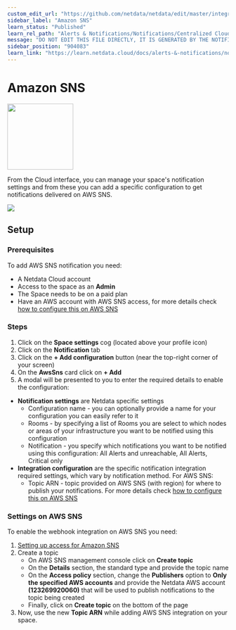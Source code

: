 ```yaml
---
custom_edit_url: "https://github.com/netdata/netdata/edit/master/integrations/cloud-notifications/metadata.yaml"
sidebar_label: "Amazon SNS"
learn_status: "Published"
learn_rel_path: "Alerts & Notifications/Notifications/Centralized Cloud Notifications"
message: "DO NOT EDIT THIS FILE DIRECTLY, IT IS GENERATED BY THE NOTIFICATION'S metadata.yaml FILE"
sidebar_position: "904083"
learn_link: "https://learn.netdata.cloud/docs/alerts-&-notifications/notifications/centralized-cloud-notifications/amazon-sns"
---
```



# Amazon SNS


<img src="https://netdata.cloud/img/awssns.png" width="150"/>


From the Cloud interface, you can manage your space's notification settings and from these you can add a specific configuration to get notifications delivered on AWS SNS.


<img src="https://img.shields.io/badge/maintained%20by-Netdata-%2300ab44" />

## Setup

### Prerequisites

To add AWS SNS notification you need:

- A Netdata Cloud account
- Access to the space as an **Admin**
- The Space needs to be on a paid plan
- Have an AWS account with AWS SNS access, for more details check [how to configure this on AWS SNS](#settings-on-aws-sns)

### Steps

1. Click on the **Space settings** cog (located above your profile icon)
2. Click on the **Notification** tab
3. Click on the **+ Add configuration** button (near the top-right corner of your screen)
4. On the **AwsSns** card click on **+ Add**
5. A modal will be presented to you to enter the required details to enable the configuration:
  * **Notification settings** are Netdata specific settings
      - Configuration name - you can optionally provide a name for your configuration  you can easily refer to it
      - Rooms - by specifying a list of Rooms you are select to which nodes or areas of your infrastructure you want to be notified using this configuration
      - Notification - you specify which notifications you want to be notified using this configuration: All Alerts and unreachable, All Alerts, Critical only
  * **Integration configuration** are the specific notification integration required settings, which vary by notification method. For AWS SNS:
      - Topic ARN - topic provided on AWS SNS (with region) for where to publish your notifications. For more details check [how to configure this on AWS SNS](#settings-on-aws-sns)

### Settings on AWS SNS

To enable the webhook integration on AWS SNS you need:
1. [Setting up access for Amazon SNS](https://docs.aws.amazon.com/sns/latest/dg/sns-setting-up.html)
2. Create a topic
    - On AWS SNS management console click on **Create topic**
    - On the **Details** section, the standard type and provide the topic name
    - On the **Access policy** section, change the **Publishers** option to **Only the specified AWS accounts** and provide the Netdata AWS account **(123269920060)** that will be used to publish notifications to the topic being created
    - Finally, click on **Create topic** on the bottom of the page
3. Now, use the new **Topic ARN** while adding AWS SNS integration on your space.



